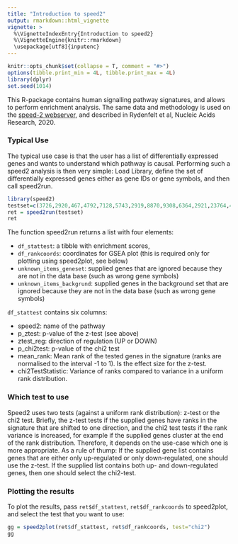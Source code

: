 ```yaml
---
title: "Introduction to speed2"
output: rmarkdown::html_vignette
vignette: >
  %\VignetteIndexEntry{Introduction to speed2}
  %\VignetteEngine{knitr::rmarkdown}
  \usepackage[utf8]{inputenc}
---
```


```r
knitr::opts_chunk$set(collapse = T, comment = "#>")
options(tibble.print_min = 4L, tibble.print_max = 4L)
library(dplyr)
set.seed(1014)
```
This R-package contains human signalling pathway signatures, and allows to perform enrichment analysis. The same data and methodology is used on the [speed-2 webserver](https://speed2.sys-bio.net), and described in Rydenfelt et al, Nucleic Acids Research, 2020. 

### Typical Use 

The typical use case is that the user has a list of differentially expressed genes and wants to understand which pathway is causal. Performing such a speed2 analysis is then very simple: Load Library, define the set of differentially expressed genes either as gene IDs or gene symbols, and then call speed2run. 
```r
library(speed2)
testset=c(3726,2920,467,4792,7128,5743,2919,8870,9308,6364,2921,23764,4791,7127,1839,1316,330,5329,7538,3383,3725,1960,3553,597,23645,80149,6648,4929,3552,5971,7185,7832,1843,1326,2114,2152,6385,1958,3569,7124,23135,4790,3976,5806,8061,3164,182,6351,2643,6347,1827,1844,10938,9592,5966,8837,8767,4794,8013,22822,51278,8744,2669,1647,3627,10769,8553,1959,9021,11182,5734,1847,5055,4783,5054,10221,25976,5970,329,6372,9516,7130,960,3624,5328,4609,3604,6446,10318,10135,2355,10957,3398,969,3575,1942,7262,5209,6352,79693,3460,8878,10950,4616,8942,50486,694,4170,7422,5606,1026,3491,10010,3433,3606,7280,3659,2353,4973,388,374,4814,65986,8613,9314,6373,6303,1435,1880,56937,5791,7097,57007,7071,4082,3914,1051,9322,2150,687,3949,7050,127544,55332,2683,11080,1437,5142,8303,5341,6776,23258,595,23586,8877,941,25816,57018,2526,9034,80176,8848,9334,150094,23529,4780,2354,5187,10725,490,3593,3572,9120,19,3280,604,8660,6515,1052,51561,4088,6890,9242,64135,3601,79155,602,24145,24147,1906,10209,650,1846,10611,23308,9945,10365,3371,5271,4084)
ret = speed2run(testset)
ret

```


The function speed2run returns a list with four elements:

*  `df_stattest`: a tibble with enrichment scores, 
*  `df_rankcoords`: coordinates for GSEA plot (this is required only for plotting using speed2plot, see below)
*  `unknown_items_geneset`: supplied genes that are ignored because they are not in the data base (such as wrong gene symbols)
*  `unknown_items_backgrund`: supplied genes in the background set that are ignored because they are not in the data base (such as wrong gene symbols)
 
`df_stattest` contains six columns: 

*   speed2: name of the pathway
*   p_ztest: p-value of the z-test (see above)
*   ztest_reg: direction of regulation (UP or DOWN)
*   p_chi2test: p-value of the chi2 test
*   mean_rank: Mean rank of the tested genes in the signature (ranks are normalised to the interval -1 to 1). Is the effect size for the z-test.
*   chi2TestStatistic: Variance of ranks compared to variance in a uniform rank distribution.

### Which test to use

Speed2 uses two tests (against a uniform rank distribution): z-test or the chi2 test. Briefly, the z-test tests if the supplied genes have ranks in the signature that are shifted to one direction, and the chi2 test tests if the rank variance is increased, for example if the supplied genes cluster at the end of the rank distribution. Therefore, it depends on the use-case which one is more appropriate. As a rule of thump: If the supplied gene list contains genes that are either only up-regulated or only down-regulated, one should use the z-test. If the supplied list contains both up- and down-regulated genes, then one should select the chi2-test. 

### Plotting the results

To plot the results, pass `ret$df_stattest`, `ret$df_rankcoords` to speed2plot, and select the test that you want to use:

```r
gg = speed2plot(ret$df_stattest, ret$df_rankcoords, test="chi2")
gg
```


